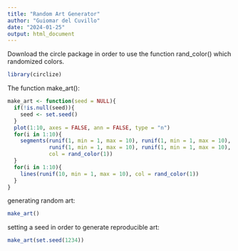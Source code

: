 ```yaml
---
title: "Random Art Generator"
author: "Guiomar del Cuvillo"
date: "2024-01-25"
output: html_document
---
```


Download the circle package in order to use the function rand_color() which 
randomized colors. 
```r
library(circlize)
```

The function make_art():
```r
make_art <- function(seed = NULL){
  if(!is.null(seed)){
    seed <- set.seed()
  }
  plot(1:10, axes = FALSE, ann = FALSE, type = "n")
  for(i in 1:10){
    segments(runif(1, min = 1, max = 10), runif(1, min = 1, max = 10), 
             runif(1, min = 1, max = 10), runif(1, min = 1, max = 10), 
             col = rand_color(1))
  }
  for(i in 1:10){
    lines(runif(10, min = 1, max = 10), col = rand_color(1))
  }
}
```

generating random art:
```r
make_art()
```

setting a seed in order to generate reproducible art:
```r
make_art(set.seed(1234))
```



